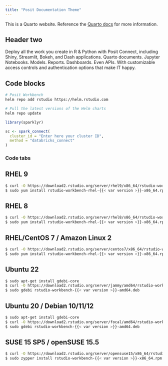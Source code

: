 ```yaml
---
title: "Posit Documentation Theme"
---
```


This is a Quarto website. Reference the [Quarto docs](https://quarto.org) for more information.

## Header two

Deploy all the work you create in R & Python with Posit Connect, including Shiny, Streamlit, Bokeh, and Dash applications. Quarto documents. Jupyter Notebooks. Models. Reports. Dashboards. Even APIs. With customizable access controls and authentication options that make IT happy.


## Code blocks

```bash
# Posit Workbench
helm repo add rstudio https://helm.rstudio.com

# Pull the latest versions of the Helm charts
helm repo update
```

```r
library(sparklyr)

sc <- spark_connect(
  cluster_id = "Enter here your cluster ID",
  method = "databricks_connect"
)
```

### Code tabs

::: {.panel-tabset}
## RHEL 9
```bash
$ curl -O https://download2.rstudio.org/server/rhel9/x86_64/rstudio-workbench-rhel-{{< var version >}}-x86_64.rpm
$ sudo yum install rstudio-workbench-rhel-{{< var version >}}-x86_64.rpm
```

## RHEL 8
```bash
$ curl -O https://download2.rstudio.org/server/rhel8/x86_64/rstudio-workbench-rhel-{{< var version >}}-x86_64.rpm
$ sudo yum install rstudio-workbench-rhel-{{< var version >}}-x86_64.rpm
```

## RHEL/CentOS 7 / Amazon Linux 2
```bash
$ curl -O https://download2.rstudio.org/server/centos7/x86_64/rstudio-workbench-rhel-{{< var version >}}-x86_64.rpm
$ sudo yum install rstudio-workbench-rhel-{{< var version >}}-x86_64.rpm
```

## Ubuntu 22
```bash
$ sudo apt-get install gdebi-core
$ curl -O https://download2.rstudio.org/server/jammy/amd64/rstudio-workbench-{{< var version >}}-amd64.deb
$ sudo gdebi rstudio-workbench-{{< var version >}}-amd64.deb
```

## Ubuntu 20 / Debian 10/11/12
```bash
$ sudo apt-get install gdebi-core
$ curl -O https://download2.rstudio.org/server/focal/amd64/rstudio-workbench-{{< var version >}}-amd64.deb
$ sudo gdebi rstudio-workbench-{{< var version >}}-amd64.deb
```

## SUSE 15 SP5 / openSUSE 15.5
```bash
$ curl -O https://download2.rstudio.org/server/opensuse15/x86_64/rstudio-workbench-{{< var version >}}-x86_64.rpm
$ sudo zypper install rstudio-workbench-{{< var version >}}-x86_64.rpm
```
:::
